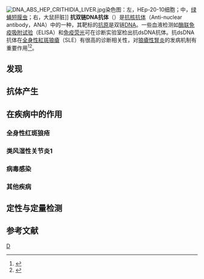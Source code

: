 [[File:DNA_ABS_HEP_CRITHIDIA_LIVER.jpg|thumb]]染色图：左，HEp-20-10细胞；中，[[绿蝇短膜虫|绿蝇短膜虫]]；右，大鼠肝脏]]
'''抗双链DNA抗体'''（{{lang-en|Anti-dsDNA antibodies}}）是[[抗核抗体|抗核抗体]]（Anti-nuclear antibody，ANA）中的一种，其靶标的[[抗原|抗原]]是双链[[DNA|DNA]]。一些血液检测如[[酶联免疫吸附试验|酶联免疫吸附试验]]（ELISA）和[[免疫荧光|免疫荧光]]可在诊断实验室检出抗dsDNA抗体。抗dsDNA抗体在[[全身性紅斑狼瘡|全身性紅斑狼瘡]]（SLE）有很高的诊断相关性，对[[狼瘡性腎炎|狼瘡性腎炎]]的发病机制有重要作用<ref name="pmid10629135">{{cite journal |vauthors=Kavanaugh A, Tomar R, Reveille J, Solomon DH, Homburger HA |title=Guidelines for clinical use of the antinuclear antibody test and tests for specific autoantibodies to nuclear antigens. American College of Pathologists |journal=Arch. Pathol. Lab. Med. |volume=124 |issue=1 |pages=71–81 |date=January 2000 |pmid=10629135 |doi=10.1043/0003-9985(2000)124<0071:GFCUOT>2.0.CO;2 |url=https://archive.org/details/sim_archives-of-pathology-laboratory-medicine_2000-01_124_1/page/71}}</ref><ref name="pmid2312358">{{cite journal |vauthors=Mortensen ES, Fenton KA, Rekvig OP |title=Lupus nephritis: the central role of nucleosomes revealed |journal=Am. J. Pathol. |volume=172 |issue=2 |pages=275–83 |date=February 2008 |pmid=18187568 |pmc=2312358 |doi=10.2353/ajpath.2008.070563 |url=}}</ref>。

==发现==

==抗体产生==

==在疾病中的作用==
===全身性红斑狼疮===
===类风湿性关节炎1===

===病毒感染===
===其他疾病===
==定性与定量检测==
==参考文献==
{{reflist}}

{{自體抗體}}

[[Category:自體抗體|D]]